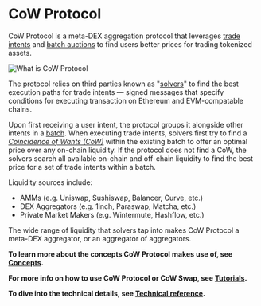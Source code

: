 # CoW Protocol

CoW Protocol is a meta-DEX aggregation protocol that leverages [trade intents](/cow-protocol/concepts/introduction/intents) and [batch auctions](/cow-protocol/concepts/introduction/batch-auctions) to find users better prices for trading tokenized assets.

![What is CoW Protocol](/img/what-is-cow-protocol.png)

The protocol relies on third parties known as "[solvers](/cow-protocol/concepts/introduction/solvers)" to find the best execution paths for trade intents — signed messages that specify conditions for executing transaction on Ethereum and EVM-compatable chains. 

Upon first receiving a user intent, the protocol groups it alongside other intents in a [batch](/cow-protocol/concepts/introduction/batch-auctions).
When executing trade intents, solvers first try to find a [*Coincidence of Wants (CoW)*](/cow-protocol/concepts/how-it-works/coincidence-of-wants) within the existing batch to offer an optimal price over any on-chain liquidity.
If the protocol does not find a CoW, the solvers search all available on-chain and off-chain liquidity to find the best price for a set of trade intents within a batch.

Liquidity sources include:

- AMMs (e.g. Uniswap, Sushiswap, Balancer, Curve, etc.)
- DEX Aggregators (e.g. 1inch, Paraswap, Matcha, etc.)
- Private Market Makers (e.g. Wintermute, Hashflow, etc.)

The wide range of liquidity that solvers tap into makes CoW Protocol a meta-DEX aggregator, or an aggregator of aggregators.

**To learn more about the concepts CoW Protocol makes use of, see [Concepts](/category/-concepts).**

**For more info on how to use CoW Protocol or CoW Swap, see [Tutorials](/category/-tutorials).**

**To dive into the technical details, see [Technical reference](/category/-technical-reference).**
